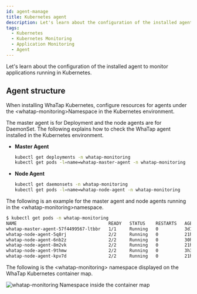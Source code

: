 ```yaml
---
id: agent-manage
title: Kubernetes agent
description: Let's learn about the configuration of the installed agent to monitor applications running in Kubernetes.
tags:
  - Kubernetes
  - Kubernetes Monitoring
  - Application Monitoring
  - Agent
---
```


Let's learn about the configuration of the installed agent to monitor applications running in Kubernetes.

## Agent structure

When installing WhaTap Kubernetes, configure resources for agents under the \<whatap-monitoring\>Namespace in the Kubernetes environment.

The master agent is for Deployment and the node agents are for DaemonSet. The following explains how to check the WhaTap agent installed in the Kubernetes environment.

-   **Master Agent**

    ```bash
    kubectl get deployments -n whatap-monitoring 
    kubectl get pods -l=name=whatap-master-agent -n whatap-monitoring
    ```

-   **Node Agent**

    ```bash
    kubectl get daemonsets -n whatap-monitoring
    kubectl get pods -l=name=whatap-node-agent -n whatap-monitoring
    ```

The following is an example for the master agent and node agents running in the \<whatap-monitoring\>namespace.

```bash
$ kubectl get pods -n whatap-monitoring
NAME                                   READY   STATUS    RESTARTS   AGE
whatap-master-agent-57f4499567-ltbbr   1/1     Running   0          3d19h
whatap-node-agent-5q8rj                2/2     Running   0          21h
whatap-node-agent-6nb2z                2/2     Running   0          30h
whatap-node-agent-8m2vk                2/2     Running   0          21h
whatap-node-agent-9thmw                2/2     Running   0          3h31m
whatap-node-agent-kpv7d                2/2     Running   0          21h
```

The following is the \<whatap-monitoring\> namespace displayed on the WhaTap Kubernetes container map.

![whatap-monitoring Namespace inside the container map](https://img.whatap.io/media/images/whatap_kubernetes_container_whatap_monitoring.png)
